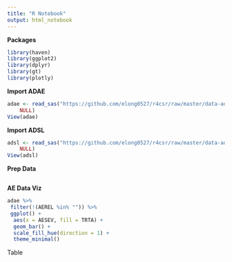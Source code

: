 ```yaml
---
title: "R Notebook"
output: html_notebook
---
```


**Packages**

```r
library(haven)
library(ggplot2)
library(dplyr)
library(gt)
library(plotly)
```

**Import ADAE**

```r
adae <- read_sas("https://github.com/elong0527/r4csr/raw/master/data-adam/adae.sas7bdat", 
    NULL)
View(adae)
```

**Import ADSL**

```r
adsl <- read_sas("https://github.com/elong0527/r4csr/raw/master/data-adam/adsl.sas7bdat", 
    NULL)
View(adsl)
```

**Prep Data**

```r

```

**AE Data Viz**

```r
adae %>%
 filter(!(AEREL %in% "")) %>%
 ggplot() +
  aes(x = AESEV, fill = TRTA) +
  geom_bar() +
  scale_fill_hue(direction = 1) +
  theme_minimal()


```

Table

```r

```
